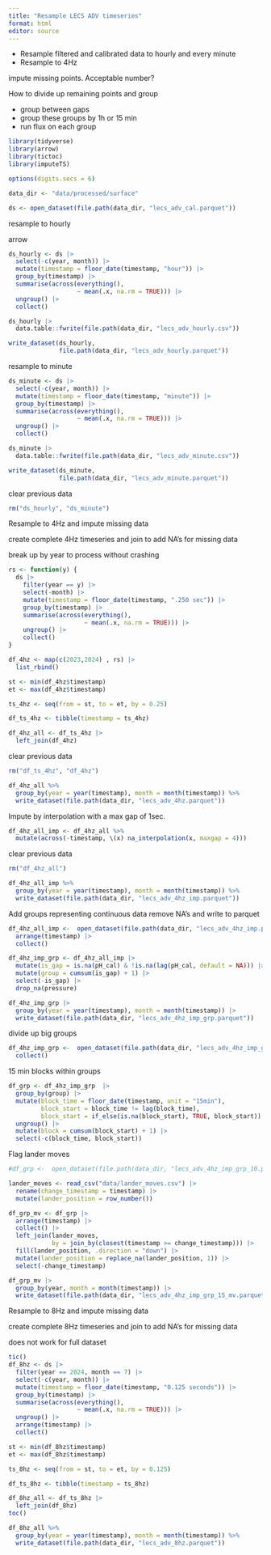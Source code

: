 ```yaml
---
title: "Resample LECS ADV timeseries"
format: html
editor: source
---
```


* Resample filtered and calibrated data to hourly and every minute
* Resample to 4Hz

impute missing points. Acceptable number?

How to divide up remaining points and group

* group between gaps
* group these groups by 1h or 15 min
* run flux on each group

```r
library(tidyverse)
library(arrow)
library(tictoc)
library(imputeTS)

options(digits.secs = 6)

data_dir <- "data/processed/surface"
```

```r
ds <- open_dataset(file.path(data_dir, "lecs_adv_cal.parquet"))
```

resample to hourly

arrow

```r
ds_hourly <- ds |>
  select(-c(year, month)) |> 
  mutate(timestamp = floor_date(timestamp, "hour")) |> 
  group_by(timestamp) |> 
  summarise(across(everything(), 
                   ~ mean(.x, na.rm = TRUE))) |> 
  ungroup() |> 
  collect()

ds_hourly |> 
  data.table::fwrite(file.path(data_dir, "lecs_adv_hourly.csv"))

write_dataset(ds_hourly, 
              file.path(data_dir, "lecs_adv_hourly.parquet"))
```

resample to minute

```r
ds_minute <- ds |> 
  select(-c(year, month)) |> 
  mutate(timestamp = floor_date(timestamp, "minute")) |> 
  group_by(timestamp) |> 
  summarise(across(everything(), 
                   ~ mean(.x, na.rm = TRUE))) |> 
  ungroup() |> 
  collect()

ds_minute |> 
  data.table::fwrite(file.path(data_dir, "lecs_adv_minute.csv"))

write_dataset(ds_minute, 
              file.path(data_dir, "lecs_adv_minute.parquet"))
```

clear previous data

```r
rm("ds_hourly", "ds_minute")
```

Resample to 4Hz and impute missing data

create complete 4Hz timeseries and join to add NA's for missing data

break up by year to process without crashing

```r
rs <- function(y) {
  ds |> 
    filter(year == y) |> 
    select(-month) |> 
    mutate(timestamp = floor_date(timestamp, ".250 sec")) |> 
    group_by(timestamp) |> 
    summarise(across(everything(), 
                     ~ mean(.x, na.rm = TRUE))) |> 
    ungroup() |> 
    collect()
}

df_4hz <- map(c(2023,2024) , rs) |> 
  list_rbind()
```


```r
st <- min(df_4hz$timestamp) 
et <- max(df_4hz$timestamp) 

ts_4hz <- seq(from = st, to = et, by = 0.25) 

df_ts_4hz <- tibble(timestamp = ts_4hz)

df_4hz_all <- df_ts_4hz |> 
  left_join(df_4hz)
```

clear previous data

```r
rm("df_ts_4hz", "df_4hz")
```

```r
df_4hz_all %>% 
  group_by(year = year(timestamp), month = month(timestamp)) %>% 
  write_dataset(file.path(data_dir, "lecs_adv_4hz.parquet"))
```

Impute by interpolation with a max gap of 1sec.

```r
df_4hz_all_imp <- df_4hz_all %>% 
  mutate(across(-timestamp, \(x) na_interpolation(x, maxgap = 4)))
```

clear previous data

```r
rm("df_4hz_all")
```

```r
df_4hz_all_imp %>% 
  group_by(year = year(timestamp), month = month(timestamp)) %>% 
  write_dataset(file.path(data_dir, "lecs_adv_4hz_imp.parquet"))
```

Add groups representing continuous data
remove NA's and write to parquet

```r
df_4hz_all_imp <-  open_dataset(file.path(data_dir, "lecs_adv_4hz_imp.parquet")) |>
  arrange(timestamp) |>
  collect()
```

```r
df_4hz_imp_grp <- df_4hz_all_imp |> 
  mutate(is_gap = is.na(pH_cal) & !is.na(lag(pH_cal, default = NA))) |> 
  mutate(group = cumsum(is_gap) + 1) |> 
  select(-is_gap) |> 
  drop_na(pressure)
```

```r
df_4hz_imp_grp |> 
  group_by(year = year(timestamp), month = month(timestamp)) |> 
  write_dataset(file.path(data_dir, "lecs_adv_4hz_imp_grp.parquet"))
```

divide up big groups

```r
df_4hz_imp_grp <-  open_dataset(file.path(data_dir, "lecs_adv_4hz_imp_grp.parquet")) |> 
  collect()
```

15 min blocks within groups

```r
df_grp <- df_4hz_imp_grp  |> 
  group_by(group) |> 
  mutate(block_time = floor_date(timestamp, unit = "15min"),
         block_start = block_time != lag(block_time),
         block_start = if_else(is.na(block_start), TRUE, block_start)) |> 
  ungroup() |> 
  mutate(block = cumsum(block_start) + 1) |> 
  select(-c(block_time, block_start))
```

Flag lander moves

```r
#df_grp <-  open_dataset(file.path(data_dir, "lecs_adv_4hz_imp_grp_10.parquet"))

lander_moves <- read_csv("data/lander_moves.csv") |> 
  rename(change_timestamp = timestamp) |> 
  mutate(lander_position = row_number())

df_grp_mv <- df_grp |> 
  arrange(timestamp) |> 
  collect() |> 
  left_join(lander_moves,
            by = join_by(closest(timestamp >= change_timestamp))) |> 
  fill(lander_position, .direction = "down") |> 
  mutate(lander_position = replace_na(lander_position, 1)) |> 
  select(-change_timestamp)
```

```r
df_grp_mv |> 
  group_by(year, month = month(timestamp)) |> 
  write_dataset(file.path(data_dir, "lecs_adv_4hz_imp_grp_15_mv.parquet"))
```

Resample to 8Hz and impute missing data

create complete 8Hz timeseries and join to add NA's for missing data

does not work for full dataset

```r
tic()
df_8hz <- ds |> 
  filter(year == 2024, month == 7) |> 
  select(-c(year, month)) |> 
  mutate(timestamp = floor_date(timestamp, "0.125 seconds")) |> 
  group_by(timestamp) |> 
  summarise(across(everything(), 
                   ~ mean(.x, na.rm = TRUE))) |> 
  ungroup() |> 
  arrange(timestamp) |>
  collect()

st <- min(df_8hz$timestamp) 
et <- max(df_8hz$timestamp) 

ts_8hz <- seq(from = st, to = et, by = 0.125) 

df_ts_8hz <- tibble(timestamp = ts_8hz)

df_8hz_all <- df_ts_8hz |> 
  left_join(df_8hz)
toc()
```

```r
df_8hz_all %>% 
  group_by(year = year(timestamp), month = month(timestamp)) %>% 
  write_dataset(file.path(data_dir, "lecs_adv_8hz.parquet"))
```
